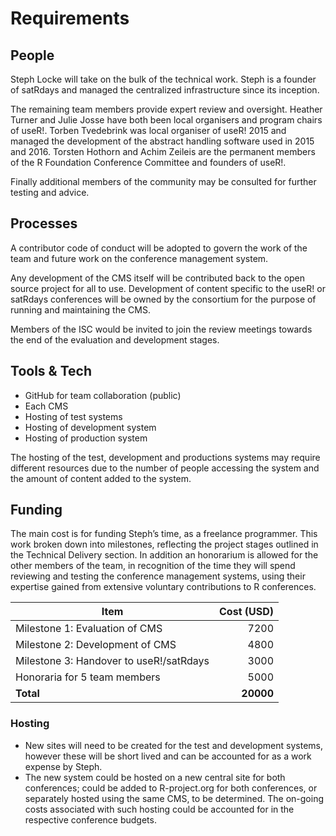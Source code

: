 # Requirements
<!-- 
An idea of what is required to make the project actually happen
-->

## People
<!--
Who needs to be involved, what's the proposed structure, what will it take to get their involvement?
-->
Steph Locke will take on the bulk of the technical work. Steph is a founder of
satRdays and managed the centralized infrastructure since its inception.

The remaining team members provide expert review and oversight. Heather Turner 
and Julie Josse have both been local organisers and program chairs of useR!. 
Torben Tvedebrink was local organiser of useR! 2015 and managed the development
of the abstract handling software used in 2015 and 2016. Torsten Hothorn and
Achim Zeileis are the permanent members of the R Foundation Conference Committee
and founders of useR!.

Finally additional members of the community may be consulted for further testing
and advice.

## Processes
<!-- 
What processes need to be put in place e.g. codes of conduct, regular ISC meetings, handover to the community at large?
-->
A contributor code of conduct will be adopted to govern the work of the team and
future work on the conference management system.

Any development of the CMS itself will be contributed back to the open source 
project for all to use. Development of content specific to the useR! or satRdays
conferences will be owned by the consortium for the purpose of running and 
maintaining the CMS.

Members of the ISC would be invited to join the review meetings towards the end 
of the evaluation and development stages.

## Tools & Tech
<!--
What is going to be needed to deliver this project? 

Will cloud computing be used - if yes are there are necessary components that will be deciding factors between providers?

Are there tools or tech that don't exist that will be produced to facilitate the project?
-->
 - GitHub for team collaboration (public)
 - Each CMS
 - Hosting of test systems
 - Hosting of development system
 - Hosting of production system
 
The hosting of the test, development and productions systems may require 
different resources due to the number of people accessing the system and the 
amount of content added to the system. 

## Funding
<!--
A summary of the requirements that contextualises the costs
-->

The main cost is for funding Steph's time, as a freelance programmer. This work 
broken down into milestones, reflecting the project stages outlined in the 
Technical Delivery section. In addition an honorarium is allowed for the other
members of the team, in recognition of the time they will spend reviewing and 
testing the conference management systems, using their expertise gained from 
extensive voluntary contributions to R conferences.

| Item | Cost (USD) |
| ---- | ----:|
| Milestone 1: Evaluation of CMS | 7200  |
| Milestone 2: Development of CMS | 4800 |
| Milestone 3: Handover to useR!/satRdays | 3000 |
| Honoraria for 5 team members | 5000 |
| **Total** | **20000** |


### Hosting

 - New sites will need to be created for the test and development systems, 
 however these will be short lived and can be accounted for as a work expense by 
 Steph.
 - The new system could be hosted on a new central site for both conferences; 
 could be added to R-project.org for both conferences, or separately hosted 
 using the same CMS, to be determined. The on-going costs associated with such 
 hosting could be accounted for in the respective conference budgets.
